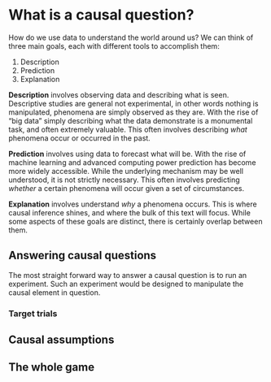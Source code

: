 # What is a causal question?

How do we use data to understand the world around us?
We can think of three main goals, each with different tools to accomplish them:

1.  Description
2.  Prediction
3.  Explanation

**Description** involves observing data and describing what is seen.
Descriptive studies are general not experimental, in other words nothing is manipulated, phenomena are simply observed as they are.
With the rise of "big data" simply describing what the data demonstrate is a monumental task, and often extremely valuable.
This often involves describing *what* phenomena occur or occurred in the past.

**Prediction** involves using data to forecast what will be.
With the rise of machine learning and advanced computing power prediction has become more widely accessible.
While the underlying mechanism may be well understood, it is not strictly necessary.
This often involves predicting *whether* a certain phenomena will occur given a set of circumstances.

**Explanation** involves understand *why* a phenomena occurs.
This is where causal inference shines, and where the bulk of this text will focus.
While some aspects of these goals are distinct, there is certainly overlap between them.

## Answering causal questions

The most straight forward way to answer a causal question is to run an experiment.
Such an experiment would be designed to manipulate the causal element in question.

### Target trials

## Causal assumptions

## The whole game
